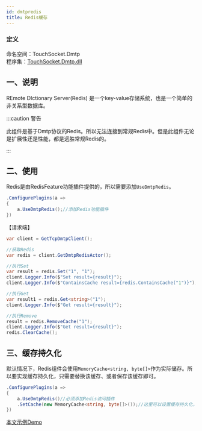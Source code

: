 ```yaml
---
id: dmtpredis
title: Redis缓存
---
```


### 定义

命名空间：TouchSocket.Dmtp <br/>
程序集：[TouchSocket.Dmtp.dll](https://www.nuget.org/packages/TouchSocket.Dmtp)

## 一、说明

REmote DIctionary Server(Redis) 是一个key-value存储系统，也是一个简单的非关系型数据库。

:::caution 警告

此组件是基于Dmtp协议的Redis。所以无法连接到常规Redis中。但是此组件无论是扩展性还是性能，都是远胜常规Redis的。

:::  

## 二、使用

Redis是由RedisFeature功能插件提供的，所以需要添加`UseDmtpRedis`。

```csharp showLineNumbers
.ConfigurePlugins(a =>
{
    a.UseDmtpRedis();//添加Redis功能插件
})
```

【请求端】

```csharp showLineNumbers
var client = GetTcpDmtpClient();

//获取Redis
var redis = client.GetDmtpRedisActor();

//执行Set
var result = redis.Set("1", "1");
client.Logger.Info($"Set result={result}");
client.Logger.Info($"ContainsCache result={redis.ContainsCache("1")}");

//执行Get
var result1 = redis.Get<string>("1");
client.Logger.Info($"Get result={result}");

//执行Remove
result = redis.RemoveCache("1");
client.Logger.Info($"Get result={result}");
redis.ClearCache();
```

## 三、缓存持久化

默认情况下，Redis组件会使用`MemoryCache<string, byte[]>`作为实际储存。所以要实现缓存持久化，只需要替换该缓存、或者保存该缓存即可。

```csharp showLineNumbers
.ConfigurePlugins(a =>
{
    a.UseDmtpRedis()//必须添加Redis访问插件
    .SetCache(new MemoryCache<string, byte[]>());//这里可以设置缓存持久化，此处仍然是使用内存缓存。
})
```

[本文示例Demo](https://gitee.com/RRQM_Home/TouchSocket/tree/master/examples/Dmtp/DmtpRedisConsoleApp)